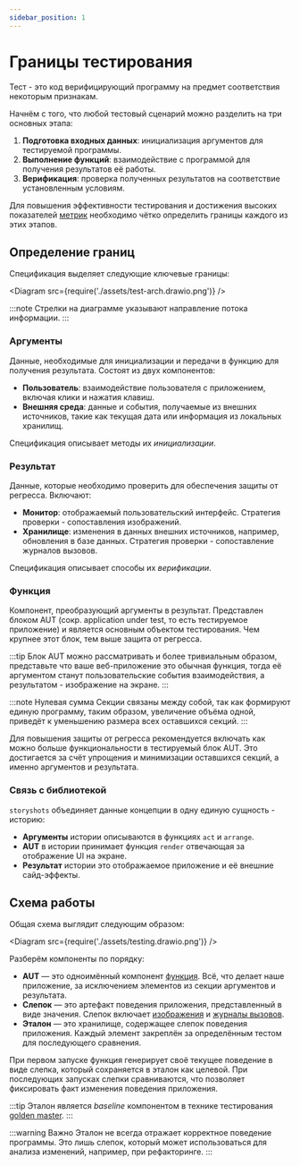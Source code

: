 ```yaml
---
sidebar_position: 1
---
```



# Границы тестирования

Тест - это код верифицирующий программу на предмет соответствия некоторым признакам.

Начнём с того, что любой тестовый сценарий можно разделить на три основных этапа:

1. **Подготовка входных данных**: инициализация аргументов для тестируемой программы.
2. **Выполнение функций**: взаимодействие с программой для получения результатов её работы.
3. **Верификация**: проверка полученных результатов на соответствие установленным условиям.

Для повышения эффективности тестирования и достижения высоких показателей [метрик](/metrics) необходимо чётко определить
границы каждого из этих этапов.

## Определение границ

Спецификация выделяет следующие ключевые границы:

<Diagram src={require('./assets/test-arch.drawio.png')} />

:::note
Стрелки на диаграмме указывают направление потока информации.
:::

### Аргументы

Данные, необходимые для инициализации и передачи в функцию для получения результата. Состоят из двух компонентов:

- **Пользователь**: взаимодействие пользователя с приложением, включая клики и нажатия клавиш.
- **Внешняя среда**: данные и события, получаемые из внешних источников, такие как текущая дата или информация из
  локальных хранилищ.

Спецификация описывает методы их *инициализации*.

### Результат

Данные, которые необходимо проверить для обеспечения защиты от регресса. Включают:

- **Монитор**: отображаемый пользовательский интерфейс. Стратегия проверки - сопоставления изображений.
- **Хранилище**: изменения в данных внешних источников, например, обновления в базе данных. Стратегия проверки -
  сопоставление журналов вызовов.

Спецификация описывает способы их *верификации*.

### Функция

Компонент, преобразующий аргументы в результат. Представлен блоком AUT (сокр. application under test, то есть
тестируемое приложение) и является основным объектом тестирования. Чем крупнее этот блок, тем выше защита от регресса.

:::tip
Блок AUT можно рассматривать и более тривиальным образом, представьте что ваше веб-приложение это обычная функция, тогда
её аргументом станут пользовательские события взаимодействия, а результатом - изображение на экране.
:::

:::note Нулевая сумма
Секции связаны между собой, так как формируют единую программу, таким образом, увеличение объёма одной, приведёт к
уменьшению размера всех оставшихся секций.
:::

Для повышения защиты от регресса рекомендуется включать как можно больше функциональности в тестируемый блок AUT. Это
достигается за счёт упрощения и минимизации оставшихся секций, а именно аргументов и результата.

### Связь с библиотекой

`storyshots` объединяет данные концепции в одну единую сущность - историю:

- **Аргументы** истории описываются в функциях `act` и `arrange`.
- **AUT** в истории принимает функция `render` отвечающая за отображение UI на экране.
- **Результат** истории это отображаемое приложение и её внешние сайд-эффекты.

## Схема работы

Общая схема выглядит следующим образом:

<Diagram src={require('./assets/testing.drawio.png')} />

Разберём компоненты по порядку:

* **AUT** — это одноимённый компонент [функция](/specification/requirements/borders#функция). Всё, что делает наше
  приложение, за исключением элементов из секции аргументов и результата.
* **Слепок** — это артефакт поведения приложения, представленный в виде значения. Слепок
  включает [изображения](/specification/requirements/monitor)
  и [журналы вызовов](/specification/requirements/storage).
* **Эталон** — это хранилище, содержащее слепок поведения приложения. Каждый элемент закреплён за определённым тестом
  для последующего сравнения.

При первом запуске функция генерирует своё текущее поведение в виде слепка, который сохраняется в эталон как целевой.
При последующих запусках слепки сравниваются, что позволяет фиксировать факт изменения поведения приложения.

:::tip
Эталон является *baseline* компонентом в технике
тестирования [golden master](https://blog.thecodewhisperer.com/permalink/surviving-legacy-code-with-golden-master-and-sampling).
:::

:::warning Важно
Эталон не всегда отражает корректное поведение программы. Это лишь слепок, который может использоваться для анализа
изменений, например, при рефакторинге.
:::
